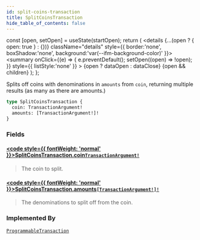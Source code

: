 ```yaml
---
id: split-coins-transaction
title: SplitCoinsTransaction
hide_table_of_contents: false
---
```









  const [open, setOpen] = useState(startOpen);
  return (
    <details {...(open ? { open: true } : {})} className="details" style={{ border:'none', boxShadow:'none', background:'var(--ifm-background-color)' }}>
      <summary
        onClick={(e) => {
          e.preventDefault();
          setOpen((open) => !open);
        }}
        style={{ listStyle:'none' }}
      >
      {open ? dataOpen : dataClose}
      </summary>
      {open && children}
    </details>
  );
};








Splits off coins with denominations in `amounts` from `coin`, returning multiple results (as
many as there are amounts.)


```graphql
type SplitCoinsTransaction {
  coin: TransactionArgument!
  amounts: [TransactionArgument!]!
}
```




### Fields

#### [<code style={{ fontWeight: 'normal' }}>SplitCoinsTransaction.<b>coin</b></code>](#)<Bullet />[`TransactionArgument!`](/references/sui-api/graphql/reference/unions/transaction-argument) <Badge class="badge badge--secondary" text="non-null"/> <Badge class="badge badge--secondary" text="union"/> 
> 
> 
> The coin to split.
> 

#### [<code style={{ fontWeight: 'normal' }}>SplitCoinsTransaction.<b>amounts</b></code>](#)<Bullet />[`[TransactionArgument!]!`](/references/sui-api/graphql/reference/unions/transaction-argument) <Badge class="badge badge--secondary" text="non-null"/> <Badge class="badge badge--secondary" text="union"/> 
> 
> 
> The denominations to split off from the coin.
> 



### Implemented By

[`ProgrammableTransaction`](/references/sui-api/graphql/reference/unions/programmable-transaction)  <Badge class="badge badge--secondary" text="union"/>

